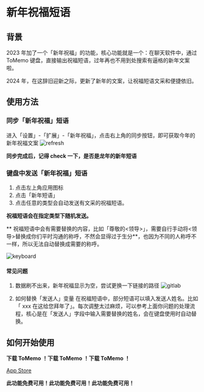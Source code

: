# 新年祝福短语

## 背景

2023 年加了一个「新年祝福」的功能，核心功能就是一个：在聊天软件中，通过 ToMemo 键盘，直接输出祝福短语，过年再也不用到处搜索有逼格的新年文案啦。

2024 年，在这辞旧迎新之际，更新了新年的文案，让祝福短语文采和便捷依旧。

## 使用方法

### 同步「新年祝福」短语

进入「设置」-「扩展」-「新年祝福」，点击右上角的同步按钮，即可获取今年的新年祝福文案
![refresh](https://video.fairywoobang.com/ToMemo%2FNewYear%2Fnewyear_pharse_refresh_data.jpeg)

**同步完成后，记得 check 一下，是否是龙年的新年短语**

### 键盘中发送「新年祝福」短语

1. 点击左上角应用图标
2. 点击「新年短语」
3. 点击任意的类型会自动发送有文采的祝福短语。

**祝福短语会在指定类型下随机发送。**

** 祝福短语中会有需要替换的内容，比如「尊敬的\<领导>」，需要自行手动将\<领导>替换成你们平时沟通的称呼，不然会显得过于生分**，也因为不同的人称呼不一样，所以无法自动替换成需要的称呼。

![keyboard](https://video.fairywoobang.com/ToMemo%2FNewYear%2Fnewyear_pharse_keyboard.jpeg)

#### 常见问题

1. 数据刷不出来，新年祝福显示为空，尝试更换一下链接的路径
   ![gitlab](https://video.fairywoobang.com/ToMemo%2FNewYear%2Fnewyear_pharse_gitlab.jpeg)

2. 如何替换「发送人」变量
   在祝福短语中，部分短语可以填入发送人姓名。比如「 xxx 在这给您拜年了」。每次调整太过麻烦，可以参考上面你问题的处理流程，核心是在「发送人」字段中输入需要替换的姓名，会在键盘使用时自动替换。

## 如何开始使用

**下载 ToMemo ！下载 ToMemo ！下载 ToMemo ！**

[App Store](https://apps.apple.com/cn/app/tomemo-%E5%A4%9A%E5%8A%9F%E8%83%BD%E5%BF%AB%E6%8D%B7%E9%94%AE%E7%9B%98%E7%9A%84%E5%86%85%E5%AE%B9%E6%95%B4%E7%90%86%E5%BA%94%E7%94%A8/id1610843304)

**此功能免费可用！此功能免费可用！此功能免费可用！**
